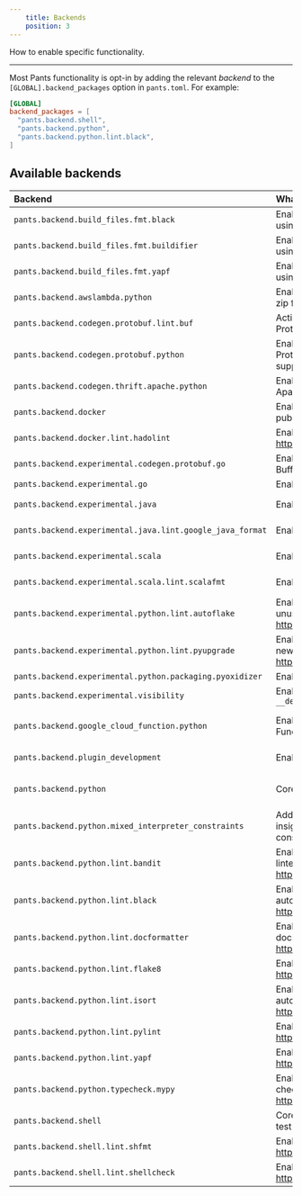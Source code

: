 ```yaml
---
    title: Backends
    position: 3
---
```


How to enable specific functionality.

---

Most Pants functionality is opt-in by adding the relevant _backend_ to the `[GLOBAL].backend_packages` option in `pants.toml`. For example:

```toml pants.toml
[GLOBAL]
backend_packages = [
  "pants.backend.shell",
  "pants.backend.python",
  "pants.backend.python.lint.black",
]
```

Available backends
------------------

| Backend                                                   | What it does                                                                                       | Docs                                                              |
|:----------------------------------------------------------|:---------------------------------------------------------------------------------------------------|:------------------------------------------------------------------|
| `pants.backend.build_files.fmt.black`                     | Enables autoformatting `BUILD` files using `black`.                                                |                                                                   |
| `pants.backend.build_files.fmt.buildifier`                | Enables autoformatting `BUILD` files using `buildifier`.                                           |                                                                   |
| `pants.backend.build_files.fmt.yapf`                      | Enables autoformatting `BUILD` files using `yapf`.                                                 |                                                                   |
| `pants.backend.awslambda.python`                          | Enables generating an AWS Lambda zip file from Python code.                                        | [AWS Lambda](doc:awslambda-python)                                |
| `pants.backend.codegen.protobuf.lint.buf`                 | Activate the Buf formatter and linter for Protocol Buffers.                                        | [Protobuf](doc:protobuf-python)                                   |
| `pants.backend.codegen.protobuf.python`                   | Enables generating Python from Protocol Buffers. Includes gRPC support.                            | [Protobuf and gRPC](doc:protobuf-python)                          |
| `pants.backend.codegen.thrift.apache.python`              | Enables generating Python from Apache Thrift.                                                      | [Thrift](doc:thrift-python)                                       |
| `pants.backend.docker`                                    | Enables building, running, and publishing Docker images.                                           | [Docker overview](doc:docker)                                     |
| `pants.backend.docker.lint.hadolint`                      | Enables Hadolint, a Docker linter: <https://github.com/hadolint/hadolint>                          | [Docker overview](doc:docker)                                     |
| `pants.backend.experimental.codegen.protobuf.go`          | Enables generating Go from Protocol Buffers.                                                       |                                                                   |
| `pants.backend.experimental.go`                           | Enables Go support.                                                                                | [Go overview](doc:go)                                             |
| `pants.backend.experimental.java`                         | Enables core Java support.                                                                         | [Java & Scala overview](doc:jvm-overview)                         |
| `pants.backend.experimental.java.lint.google_java_format` | Enables Google Java Format.                                                                        | [Java & Scala overview](doc:jvm-overview)                         |
| `pants.backend.experimental.scala`                        | Enables core Scala support.                                                                        | [Java & Scala overview](doc:jvm-overview)                         |
| `pants.backend.experimental.scala.lint.scalafmt`          | Enables the Scalafmt formatter.                                                                    | [Java & Scala overview](doc:jvm-overview)                         |
| `pants.backend.experimental.python.lint.autoflake`        | Enables Autoflake, which removes unused Python imports: <https://pypi.org/project/autoflake/>      | [Linters and formatters](doc:python-linters-and-formatters)       |
| `pants.backend.experimental.python.lint.pyupgrade`        | Enables Pyupgrade, which upgrades to new Python syntax: <https://pypi.org/project/pyupgrade/>      | [Linters and formatters](doc:python-linters-and-formatters)       |
| `pants.backend.experimental.python.packaging.pyoxidizer`  | Enables `pyoxidizer_binary` target.                                                                | [PyOxidizer](doc:pyoxidizer)                                      |
| `pants.backend.experimental.visibility`                   | Enables `__dependencies_rules__` and `__dependents_rules__`                                        | [Visibility](doc:targets#visibility)                              |
| `pants.backend.google_cloud_function.python`              | Enables generating a Google Cloud Function from Python code.                                       | [Google Cloud Function](doc:google-cloud-function-python)         |
| `pants.backend.plugin_development`                        | Enables `pants_requirements` target.                                                               | [Plugins overview](doc:plugins-overview)                          |
| `pants.backend.python`                                    | Core Python support.                                                                               | [Enabling Python support](doc:python-backend)                     |
| `pants.backend.python.mixed_interpreter_constraints`      | Adds the `py-constraints` goal for insights on Python interpreter constraints.                     | [Interpreter compatibility](doc:python-interpreter-compatibility) |
| `pants.backend.python.lint.bandit`                        | Enables Bandit, the Python security linter: <https://bandit.readthedocs.io/en/latest/>.            | [Linters and formatters](doc:python-linters-and-formatters)       |
| `pants.backend.python.lint.black`                         | Enables Black, the Python autoformatter: <https://black.readthedocs.io/en/stable/>.                | [Linters and formatters](doc:python-linters-and-formatters)       |
| `pants.backend.python.lint.docformatter`                  | Enables Docformatter, the Python docstring autoformatter: <https://github.com/myint/docformatter>. | [Linters and formatters](doc:python-linters-and-formatters)       |
| `pants.backend.python.lint.flake8`                        | Enables Flake8, the Python linter: <https://flake8.pycqa.org/en/latest/>.                          | [Linters and formatters](doc:python-linters-and-formatters)       |
| `pants.backend.python.lint.isort`                         | Enables isort, the Python import autoformatter: <https://timothycrosley.github.io/isort/>.         | [Linters and formatters](doc:python-linters-and-formatters)       |
| `pants.backend.python.lint.pylint`                        | Enables Pylint, the Python linter: <https://www.pylint.org>                                        | [Linters and formatters](doc:python-linters-and-formatters)       |
| `pants.backend.python.lint.yapf`                          | Enables Yapf, the Python formatter: <https://pypi.org/project/yapf/>                               | [Linters and formatters](doc:python-linters-and-formatters)       |
| `pants.backend.python.typecheck.mypy`                     | Enables MyPy, the Python type checker: <https://mypy.readthedocs.io/en/stable/>.                   | [check](doc:python-check-goal)                                    |
| `pants.backend.shell`                                     | Core Shell support, including shUnit2 test runner.                                                 | [Shell overview](doc:shell)                                       |
| `pants.backend.shell.lint.shfmt`                          | Enables shfmt, a Shell autoformatter: <https://github.com/mvdan/sh>.                               | [Shell overview](doc:shell)                                       |
| `pants.backend.shell.lint.shellcheck`                     | Enables Shellcheck, a Shell linter: <https://www.shellcheck.net/>.                                 | [Shell overview](doc:shell)                                       |